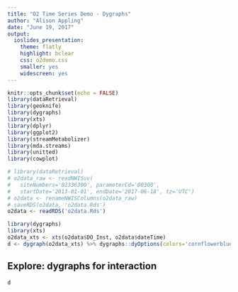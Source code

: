 ```yaml
---
title: "O2 Time Series Demo - Dygraphs"
author: "Alison Appling"
date: "June 19, 2017"
output: 
  ioslides_presentation: 
    theme: flatly
    highlight: bclear
    css: o2demo.css
    smaller: yes
    widescreen: yes
---
```


```r
knitr::opts_chunk$set(echo = FALSE)
library(dataRetrieval)
library(geoknife)
library(dygraphs)
library(xts)
library(dplyr)
library(ggplot2)
library(streamMetabolizer)
library(mda.streams)
library(unitted)
library(cowplot)
```

```r
# library(dataRetrieval)
# o2data_raw <- readNWISuv(
#   siteNumbers='02336300', parameterCd='00300', 
#   startDate='2013-01-01', endDate='2017-06-18', tz='UTC')
# o2data <- renameNWISColumns(o2data_raw)
# saveRDS(o2data, 'o2data.Rds')
o2data <- readRDS('o2data.Rds')
```

```r
library(dygraphs)
library(xts)
o2data_xts <- xts(o2data$DO_Inst, o2data$dateTime)
d <- dygraph(o2data_xts) %>% dygraphs::dyOptions(colors='cornflowerblue')
```

## Explore: dygraphs for interaction

```r
d
```
